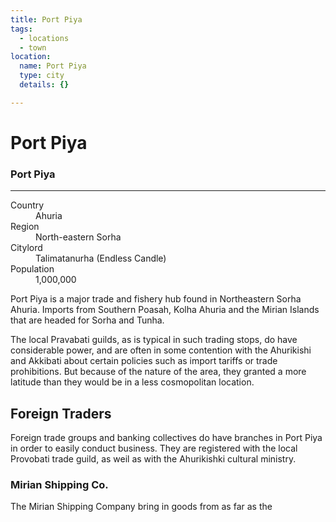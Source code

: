```yaml
---
title: Port Piya
tags:
  - locations
  - town
location:
  name: Port Piya
  type: city
  details: {}

---
```


<Stub />

# Port Piya

<div class="place-infobar">
  <h3>Port Piya</h3>

  <hr />

  <dl>
    <dt>Country</dt>
    <dd>Ahuria</dd>
    <dt>Region</dt>
    <dd>North-eastern Sorha</dd>
    <dt>Citylord</dt>
    <dd>Talimatanurha (Endless Candle)</dd>
    <dt>Population</dt>
    <dd>1,000,000</dd>
  </dl>
</div>

Port Piya is a major trade and fishery hub found in Northeastern Sorha Ahuria.
Imports from Southern Poasah, Kolha Ahuria and the Mirian Islands that are
headed for Sorha and Tunha.

The local Pravabati guilds, as is typical in such trading stops, do have
considerable power, and are often in some contention with the Ahurikishi and
Akkibati about certain policies such as import tariffs or trade prohibitions.
But because of the nature of the area, they granted a more latitude than they
would be in a less cosmopolitan location.

## Foreign Traders

Foreign trade groups and banking collectives do have branches in Port Piya in
order to easily conduct business. They are registered with the local Provobati
trade guild, as weil as with the Ahurikishki cultural ministry.

### Mirian Shipping Co.

The Mirian Shipping Company bring in goods from as far as the
